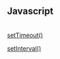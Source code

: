 == Javascript ==

<br />

[[https://developer.mozilla.org/en-US/docs/Web/API/WindowTimers/setTimeout|setTimeout()]]

[[https://developer.mozilla.org/en-US/docs/Web/API/WindowTimers/setInterval|setInterval()]]

{{{class="javascript"
window.setInterval(function(), 1000);
window.clearInterval();
}}}

<br />

{{{class="javascript"
 // Scroll to the bottom of the page
 window.scrollTo(0, document.body.scrollHeight);
 window.setTimeout(function, milliseconds);
 }}}
 
{{{class="javascript"
// .charAt()
"hello".charAt(0); // => "h"

// .slice()
"hello".slice(2); // => "llo"
"hello".slice(-2); // => "lo"
}}}
